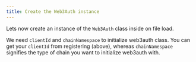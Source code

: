 ```yaml
---
title: Create the Web3Auth instance
---
```


Lets now create an instance of the `Web3Auth` class inside on file load.

We need `clientId` and `chainNamespace` to initialize web3auth class. You can get your `clientId` from registering (above), whereas `chainNamespace`
signifies the type of chain you want to initialize web3auth with.
